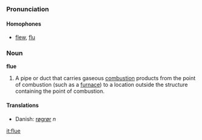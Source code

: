===Pronunciation===
====Homophones====
*[[flew]], [[flu]]

===Noun===
'''flue'''

# A pipe or duct that carries gaseous [[combustion]] products from the point of combustion (such as a [[furnace]]) to a location outside the structure containing the point of combustion.

====Translations====
*Danish: [[røgrør]] ''n''

[[it:flue]]